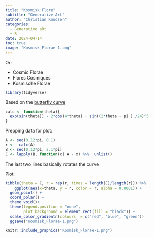 ```yaml
---
title: "Kosmisk Floræ"
subtitle: "Generative Art"
author: "Christian Knudsen"
categories:
  - Generative aRt
  - R
date: 2024-04-14
toc: true
image: "Kosmisk_Florae-1.png"
---
```

Or:

- Cosmic Florae
- Flores Cosmiques
- Kosmische Florae


```r
library(tidyverse)
```

Based on the [butterfly curve](https://en.wikipedia.org/wiki/Butterfly_curve_(transcendental))
```r
calc <- function(theta){
  exp(sin(theta)) - 2*cos(4*theta) + sin((2*theta - pi ) /24)^5
}
```

Prepping data for plot:

```r
A <- seq(0,12*pi, 0.1)
r <-  calc(A)
B <- seq(0,12*pi, 2.1*pi)
C <- lapply(B, function(x) A - x) %>%  unlist()
```

The last two lines basically rotates the curve

Plot:
```r
tibble(theta = C, r = rep(r, times = length(C)/length(r))) %>% 
    ggplot(aes(x=theta, y = r, color = r, alpha = 0.0001)) +
  geom_point() +
  coord_polar() +
  theme_void()+
  theme(legend.position = "none",
        plot.background = element_rect(fill = "black")) +
  scale_color_gradientn(colours  = c("red", "blue", "green")) 
  ggsave("Kosmisk_Florae-1.png")
```

```r
knitr::include_graphics("Kosmisk_Florae-1.png")
```



